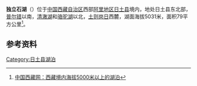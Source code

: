 {{coord|34|44|11|N|81|53|18|E|region:CN_type:waterbody|display=title}}
{{ViewTibetanScript}}
{{Location map
 |China Tibet Ngari
 |mark=<!--dot-->Blue pog.svg
 |lat_deg=34|lat_min=44|lat_sec =11
 |lon_deg=81|lon_min=53|lon_sec =18
 |caption=独立石湖在[[西藏|西藏]]的位置。
 |position=right
 |width=350
 |float=right
}}
'''独立石湖'''（{{bo|z=རྡུའུ་ལི་ཧྲི་མཚོ|w=rdu'u li hri mtsho|p=Dulihri Tso}}）位于[[中国|中国]][[西藏自治区|西藏自治区]]西部[[阿里地区|阿里地区]][[日土县|日土县]]境内，地处日土县东北部，[[普尔错|普尔错]]以南，[[清澈湖|清澈湖]]和[[骆驼湖|骆驼湖]]以北，[[土则岗日|土则岗日]]西麓，湖面海拔5031米，面积79平方公里<ref>[http://zt.tibet.cn/english/zt/tjnj_040317/pic/1-6_02.doc 中国西藏网：西藏境内海拔5000米以上的湖泊]{{dead link|date=2018年1月 |bot=InternetArchiveBot |fix-attempted=yes }}</ref>。
==参考资料==
{{Reflist}}

[[Category:日土县湖泊|Category:日土县湖泊]]
